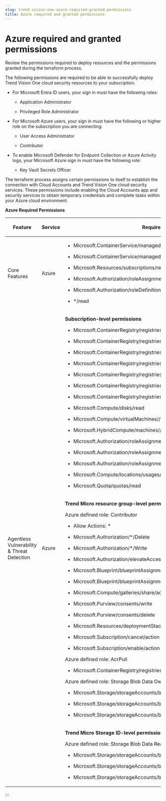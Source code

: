 ```yaml
---
slug: trend-vision-one-azure-required-granted-permissions
title: Azure required and granted permissions
---
```

# Azure required and granted permissions

Review the permissions required to deploy resources and the permissions granted during the terraform process.

The following permissions are required to be able to successfully deploy Trend Vision One cloud security resources to your subscription.

- For Microsoft Entra ID users, your sign in must have the following roles:

  - Application Administrator

  - Privileged Role Administrator

- For Microsoft Azure users, your sign in must have the following or higher role on the subscription you are connecting:

  - User Access Administrator

  - Contributor

- To enable Microsoft Defender for Endpoint Collection or Azure Activity logs, your Microsoft Azure sign in must have the following role:

  - Key Vault Secrets Officer

The terraform process assigns certain permissions to itself to establish the connection with Cloud Accounts and Trend Vision One cloud security services. These permissions include enabling the Cloud Accounts app and security services to obtain temporary credentials and complete tasks within your Azure cloud environment.

**Azure Required Permissions**

<table>
<thead>
<tr>
<th><p>Feature</p></th>
<th><p>Service</p></th>
<th><p>Required Permissions</p></th>
</tr>
</thead>
<tbody>
<tr>
<td><p>Core Features</p></td>
<td><p>Azure</p></td>
<td><ul>
<li><p>Microsoft.ContainerService/managedClusters/listClusterUserCredential/action</p></li>
<li><p>Microsoft.ContainerService/managedClusters/read</p></li>
<li><p>Microsoft.Resources/subscriptions/resourceGroups/read</p></li>
<li><p>Microsoft.Authorization/roleAssignments/read</p></li>
<li><p>Microsoft.Authorization/roleDefinitions/read</p></li>
<li><p>*/read</p></li>
</ul></td>
</tr>
<tr>
<td rowspan="3"><p>Agentless Vulnerability &amp; Threat Detection</p></td>
<td rowspan="3"><p>Azure</p></td>
<td><p><strong>Subscription-level permissions</strong></p>
<ul>
<li><p>Microsoft.ContainerRegistry/registries/generateCredentials/action</p></li>
<li><p>Microsoft.ContainerRegistry/registries/read</p></li>
<li><p>Microsoft.ContainerRegistry/registries/pull/read</p></li>
<li><p>Microsoft.ContainerRegistry/registries/tokens/write</p></li>
<li><p>Microsoft.ContainerRegistry/registries/tokens/operationStatuses/read</p></li>
<li><p>Microsoft.ContainerRegistry/registries/scopeMaps/read</p></li>
<li><p>Microsoft.ContainerRegistry/registries/tokens/read</p></li>
<li><p>Microsoft.Compute/disks/read</p></li>
<li><p>Microsoft.Compute/virtualMachines//read</p></li>
<li><p>Microsoft.HybridCompute/machines//read</p></li>
<li><p>Microsoft.Authorization/roleAssignments/write</p></li>
<li><p>Microsoft.Authorization/roleAssignments/delete</p></li>
<li><p>Microsoft.Authorization/roleAssignments/read</p></li>
<li><p>Microsoft.Compute/locations/usages/read</p></li>
<li><p>Microsoft.Quota/quotas/read</p></li>
</ul></td>
</tr>
<tr>
<td><p><strong>Trend Micro resource group-level permissions</strong></p>
<p>Azure defined role: Contributor</p>
<ul>
<li><p>Allow Actions: *</p></li>
<li><p>Microsoft.Authorization/*/Delete</p></li>
<li><p>Microsoft.Authorization/*/Write</p></li>
<li><p>Microsoft.Authorization/elevateAccess/Action</p></li>
<li><p>Microsoft.Blueprint/blueprintAssignments/write</p></li>
<li><p>Microsoft.Blueprint/blueprintAssignments/delete</p></li>
<li><p>Microsoft.Compute/galleries/share/action</p></li>
<li><p>Microsoft.Purview/consents/write</p></li>
<li><p>Microsoft.Purview/consents/delete</p></li>
<li><p>Microsoft.Resources/deploymentStacks/manageDenySetting/action</p></li>
<li><p>Microsoft.Subscription/cancel/action</p></li>
<li><p>Microsoft.Subscription/enable/action</p></li>
</ul>
<p>Azure defined role: AcrPull</p>
<ul>
<li><p>Microsoft.ContainerRegistry/registries/pull/read</p></li>
</ul>
<p>Azure defined role: Storage Blob Data Owner</p>
<ul>
<li><p>Microsoft.Storage/storageAccounts/blobServices/containers/*</p></li>
<li><p>Microsoft.Storage/storageAccounts/blobServices/generateUserDelegationKey/action</p></li>
<li><p>Microsoft.Storage/storageAccounts/blobServices/containers/blobs/*</p></li>
</ul></td>
</tr>
<tr>
<td><p><strong>Trend Micro Storage ID-level permissions</strong></p>
<p>Azure defined role: Storage Blob Data Reader</p>
<ul>
<li><p>Microsoft.Storage/storageAccounts/blobServices/containers/read</p></li>
<li><p>Microsoft.Storage/storageAccounts/blobServices/generateUserDelegationKey/action</p></li>
<li><p>Microsoft.Storage/storageAccounts/blobServices/containers/blobs/read</p></li>
</ul></td>
</tr>
</tbody>
</table>
:::
